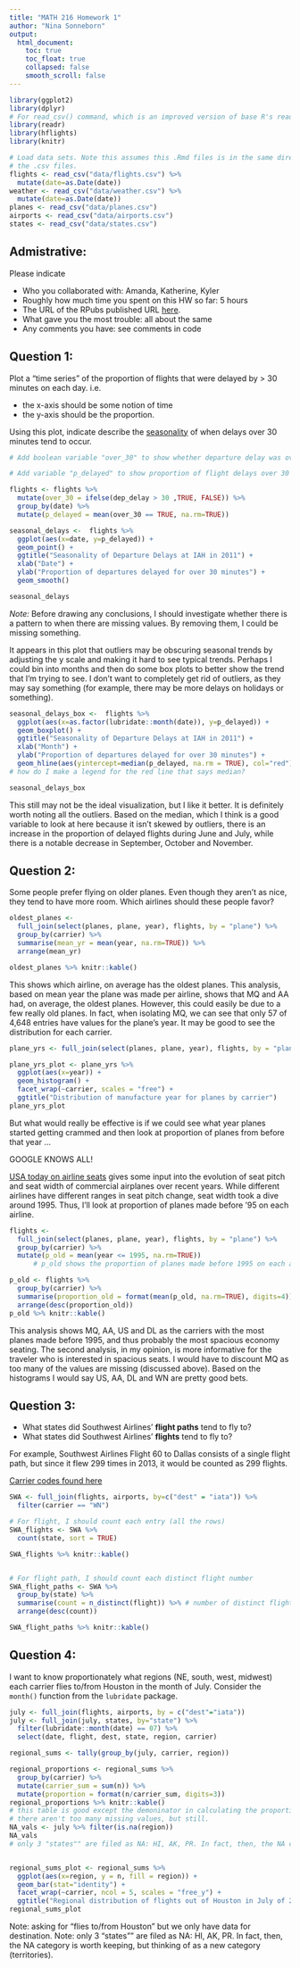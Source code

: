 ```yaml
---
title: "MATH 216 Homework 1"
author: "Nina Sonneborn"
output:
  html_document:
    toc: true
    toc_float: true
    collapsed: false
    smooth_scroll: false
---
```


```r
library(ggplot2)
library(dplyr)
# For read_csv() command, which is an improved version of base R's read.csv()
library(readr)
library(hflights)
library(knitr)

# Load data sets. Note this assumes this .Rmd files is in the same directory as
# the .csv files.
flights <- read_csv("data/flights.csv") %>% 
  mutate(date=as.Date(date))
weather <- read_csv("data/weather.csv") %>% 
  mutate(date=as.Date(date))
planes <- read_csv("data/planes.csv")
airports <- read_csv("data/airports.csv")
states <- read_csv("data/states.csv")
```





## Admistrative:

Please indicate

* Who you collaborated with: Amanda, Katherine, Kyler
* Roughly how much time you spent on this HW so far: 5 hours
* The URL of the RPubs published URL [here](http://rpubs.com/nsonneborn/hw1).
* What gave you the most trouble: all about the same
* Any comments you have: see comments in code





## Question 1:

Plot a "time series" of the proportion of flights that were delayed by > 30 minutes on each day.  i.e.
 
* the x-axis should be some notion of time
* the y-axis should be the proportion.

Using this plot, indicate describe the
[seasonality](https://en.wikipedia.org/wiki/Seasonality) of when delays over 30
minutes tend to occur.

```r
# Add boolean variable "over_30" to show whether departure delay was over 30 min

# Add variable "p_delayed" to show proportion of flight delays over 30 min on each date

flights <- flights %>% 
  mutate(over_30 = ifelse(dep_delay > 30 ,TRUE, FALSE)) %>%
  group_by(date) %>%
  mutate(p_delayed = mean(over_30 == TRUE, na.rm=TRUE))

seasonal_delays <-  flights %>%
  ggplot(aes(x=date, y=p_delayed)) +
  geom_point() +
  ggtitle("Seasonality of Departure Delays at IAH in 2011") +
  xlab("Date") +
  ylab("Proportion of departures delayed for over 30 minutes") + 
  geom_smooth()

seasonal_delays
```
*Note:* Before drawing any conclusions, I should investigate whether there is a pattern to
when there are missing values. By removing them, I could be missing something.

It appears in this plot that outliers may be obscuring seasonal trends by adjusting the y scale and making it hard to see typical trends. Perhaps I could bin into months and then do some box plots to better show the trend that I'm trying to see. I don't want to completely get rid of outliers, as they may say something (for example, there may be more delays on holidays or something).


```r
seasonal_delays_box <-  flights %>%
  ggplot(aes(x=as.factor(lubridate::month(date)), y=p_delayed)) +
  geom_boxplot() +
  ggtitle("Seasonality of Departure Delays at IAH in 2011") +
  xlab("Month") + 
  ylab("Proportion of departures delayed for over 30 minutes") +
  geom_hline(aes(yintercept=median(p_delayed, na.rm = TRUE), col="red"), show.legend = FALSE) 
# how do I make a legend for the red line that says median?

seasonal_delays_box 
```

This still may not be the ideal visualization, but I like it better.
It is definitely worth noting all the outliers. Based on the median, which I think is a good variable to look at here because it isn't skewed by outliers, there is an increase in the proportion of delayed flights during June and July, while there is a notable decrease in September, October and November. 



## Question 2:

Some people prefer flying on older planes.  Even though they aren't as nice,
they tend to have more room.  Which airlines should these people favor?

```r

oldest_planes <-
  full_join(select(planes, plane, year), flights, by = "plane") %>%
  group_by(carrier) %>%
  summarise(mean_yr = mean(year, na.rm=TRUE)) %>%
  arrange(mean_yr) 

oldest_planes %>% knitr::kable()
```

This shows which airline, on average has the oldest planes. 
This analysis, based on mean year the plane was made per airline, shows that MQ and AA had, on average, the oldest planes. However, this could easily be due to a few really old planes. In fact, when isolating MQ, we can see that only 57 of 4,648 entries have values for the plane's year. It may be good to see the distribution for each carrier.

```r
plane_yrs <- full_join(select(planes, plane, year), flights, by = "plane")

plane_yrs_plot <- plane_yrs %>%
  ggplot(aes(x=year)) +
  geom_histogram() +
  facet_wrap(~carrier, scales = "free") +
  ggtitle("Distribution of manufacture year for planes by carrier")
plane_yrs_plot
```


But what would really be effective is if we could see what year planes started getting crammed and then look at proportion of planes from before that year ...

GOOGLE KNOWS ALL!

[USA today on airline seats](http://www.usatoday.com/story/travel/columnist/mcgee/2014/09/24/airplane-reclining-seat-pitch-width/16105491/) gives some input into the evolution of seat pitch and seat width of commercial airplanes over recent years.
While different airlines have different ranges in seat pitch change, seat width took a dive around 1995.
Thus, I'll look at proportion of planes made before '95 on each airline.
```r
flights <- 
  full_join(select(planes, plane, year), flights, by = "plane") %>%
  group_by(carrier) %>%
  mutate(p_old = mean(year <= 1995, na.rm=TRUE))
      # p_old shows the proportion of planes made before 1995 on each airline

p_old <- flights %>%
  group_by(carrier) %>%
  summarise(proportion_old = format(mean(p_old, na.rm=TRUE), digits=4)) %>%
  arrange(desc(proportion_old))
p_old %>% knitr::kable()
```


This analysis shows MQ, AA, US and DL as the carriers with the most planes made before 1995, and thus probably the most spacious economy seating. The second analysis, in my opinion, is more informative for the traveler who is interested in spacious seats. I would have to discount MQ as too many of the values are missing (discussed above). Based on the histograms I would say US, AA, DL and WN are pretty good bets.

## Question 3:

* What states did Southwest Airlines' **flight paths** tend to fly to?
* What states did Southwest Airlines' **flights** tend to fly to?

For example, Southwest Airlines Flight 60 to Dallas consists of a single flight
path, but since it flew 299 times in 2013, it would be counted as 299 flights.

[Carrier codes found here](https://www.census.gov/foreign-trade/reference/codes/aircarrier/acname.txt)
```r
SWA <- full_join(flights, airports, by=c("dest" = "iata")) %>%
  filter(carrier == "WN")

# For flight, I should count each entry (all the rows)
SWA_flights <- SWA %>%
  count(state, sort = TRUE)

SWA_flights %>% knitr::kable()


# For flight path, I should count each distinct flight number 
SWA_flight_paths <- SWA %>%
  group_by(state) %>%
  summarise(count = n_distinct(flight)) %>% # number of distinct flight #'s to each state
  arrange(desc(count))

SWA_flight_paths %>% knitr::kable()
```





## Question 4:

I want to know proportionately what regions (NE, south, west, midwest) each 
carrier flies to/from Houston in the month of July.  Consider the `month()`
function from the `lubridate` package.

```r
july <- full_join(flights, airports, by = c("dest"="iata"))
july <- full_join(july, states, by="state") %>%
  filter(lubridate::month(date) == 07) %>%
  select(date, flight, dest, state, region, carrier) 

regional_sums <- tally(group_by(july, carrier, region))

regional_proportions <- regional_sums %>%
  group_by(carrier) %>%
  mutate(carrier_sum = sum(n)) %>%
  mutate(proportion = format(n/carrier_sum, digits=3))
regional_proportions %>% knitr::kable()
# this table is good except the demoninator in calculating the proportion includes the "NA" region.. 
# there aren't too many missing values, but still.
NA_vals <- july %>% filter(is.na(region))
NA_vals
# only 3 "states"" are filed as NA: HI, AK, PR. In fact, then, the NA category is worth keeping, but thinking of as a new category (territories)


regional_sums_plot <- regional_sums %>%
  ggplot(aes(x=region, y = n, fill = region)) +
  geom_bar(stat="identity") +
  facet_wrap(~carrier, ncol = 5, scales = "free_y") +
  ggtitle("Regional distribution of flights out of Houston in July of 2011")
regional_sums_plot
```
Note: asking for "flies to/from Houston" but we only have data for destination.
Note: only 3 "states"" are filed as NA: HI, AK, PR. In fact, then, the NA category is worth keeping, but thinking of as a new category (territories).


